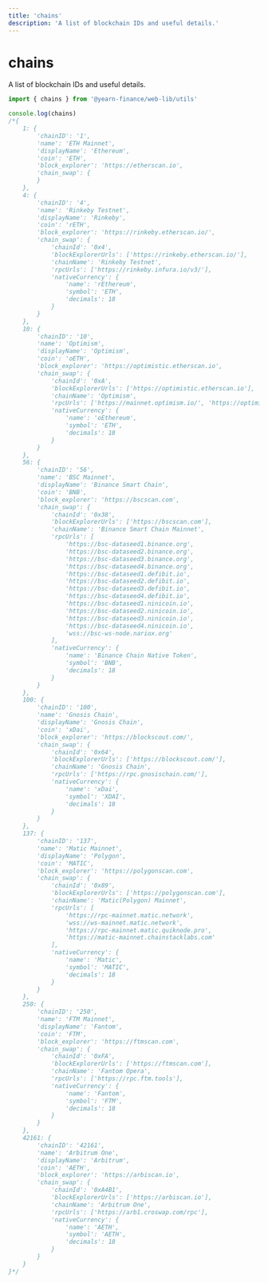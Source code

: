 ```yaml
---
title: 'chains'
description: 'A list of blockchain IDs and useful details.'
---
```


# chains

A list of blockchain IDs and useful details.

```js
import { chains } from '@yearn-finance/web-lib/utils'

console.log(chains)
/*{
	1: {
		'chainID': '1',
		'name': 'ETH Mainnet',
		'displayName': 'Ethereum',
		'coin': 'ETH',
		'block_explorer': 'https://etherscan.io',
		'chain_swap': {
		}
	},
	4: {
		'chainID': '4',
		'name': 'Rinkeby Testnet',
		'displayName': 'Rinkeby',
		'coin': 'rETH',
		'block_explorer': 'https://rinkeby.etherscan.io/',
		'chain_swap': {
			'chainId': '0x4',
			'blockExplorerUrls': ['https://rinkeby.etherscan.io/'],
			'chainName': 'Rinkeby Testnet',
			'rpcUrls': ['https://rinkeby.infura.io/v3/'],
			'nativeCurrency': {
				'name': 'rEthereum',
				'symbol': 'ETH',
				'decimals': 18
			}
		}
	},
	10: {
		'chainID': '10',
		'name': 'Optimism',
		'displayName': 'Optimism',
		'coin': 'oETH',
		'block_explorer': 'https://optimistic.etherscan.io',
		'chain_swap': {
			'chainId': '0xA',
			'blockExplorerUrls': ['https://optimistic.etherscan.io'],
			'chainName': 'Optimism',
			'rpcUrls': ['https://mainnet.optimism.io/', 'https://optimism-mainnet.public.blastapi.io', 'https://rpc.ankr.com/optimism'],
			'nativeCurrency': {
				'name': 'oEthereum',
				'symbol': 'ETH',
				'decimals': 18
			}
		}
	},
	56: {
		'chainID': '56',
		'name': 'BSC Mainnet',
		'displayName': 'Binance Smart Chain',
		'coin': 'BNB',
		'block_explorer': 'https://bscscan.com',
		'chain_swap': {
			'chainId': '0x38',
			'blockExplorerUrls': ['https://bscscan.com'],
			'chainName': 'Binance Smart Chain Mainnet',
			'rpcUrls': [
				'https://bsc-dataseed1.binance.org',
				'https://bsc-dataseed2.binance.org',
				'https://bsc-dataseed3.binance.org',
				'https://bsc-dataseed4.binance.org',
				'https://bsc-dataseed1.defibit.io',
				'https://bsc-dataseed2.defibit.io',
				'https://bsc-dataseed3.defibit.io',
				'https://bsc-dataseed4.defibit.io',
				'https://bsc-dataseed1.ninicoin.io',
				'https://bsc-dataseed2.ninicoin.io',
				'https://bsc-dataseed3.ninicoin.io',
				'https://bsc-dataseed4.ninicoin.io',
				'wss://bsc-ws-node.nariox.org'
			],
			'nativeCurrency': {
				'name': 'Binance Chain Native Token',
				'symbol': 'BNB',
				'decimals': 18
			}
		}
	},
	100: {
		'chainID': '100',
		'name': 'Gnosis Chain',
		'displayName': 'Gnosis Chain',
		'coin': 'xDai',
		'block_explorer': 'https://blockscout.com/',
		'chain_swap': {
			'chainId': '0x64',
			'blockExplorerUrls': ['https://blockscout.com/'],
			'chainName': 'Gnosis Chain',
			'rpcUrls': ['https://rpc.gnosischain.com/'],
			'nativeCurrency': {
				'name': 'xDai',
				'symbol': 'XDAI',
				'decimals': 18
			}
		}
	},
	137: {
		'chainID': '137',
		'name': 'Matic Mainnet',
		'displayName': 'Polygon',
		'coin': 'MATIC',
		'block_explorer': 'https://polygonscan.com',
		'chain_swap': {
			'chainId': '0x89',
			'blockExplorerUrls': ['https://polygonscan.com'],
			'chainName': 'Matic(Polygon) Mainnet',
			'rpcUrls': [
				'https://rpc-mainnet.matic.network',
				'wss://ws-mainnet.matic.network',
				'https://rpc-mainnet.matic.quiknode.pro',
				'https://matic-mainnet.chainstacklabs.com'
			],
			'nativeCurrency': {
				'name': 'Matic',
				'symbol': 'MATIC',
				'decimals': 18
			}
		}
	},
	250: {
		'chainID': '250',
		'name': 'FTM Mainnet',
		'displayName': 'Fantom',
		'coin': 'FTM',
		'block_explorer': 'https://ftmscan.com',
		'chain_swap': {
			'chainId': '0xFA',
			'blockExplorerUrls': ['https://ftmscan.com'],
			'chainName': 'Fantom Opera',
			'rpcUrls': ['https://rpc.ftm.tools'],
			'nativeCurrency': {
				'name': 'Fantom',
				'symbol': 'FTM',
				'decimals': 18
			}
		}
	},
	42161: {
		'chainID': '42161',
		'name': 'Arbitrum One',
		'displayName': 'Arbitrum',
		'coin': 'AETH',
		'block_explorer': 'https://arbiscan.io',
		'chain_swap': {
			'chainId': '0xA4B1',
			'blockExplorerUrls': ['https://arbiscan.io'],
			'chainName': 'Arbitrum One',
			'rpcUrls': ['https://arb1.croswap.com/rpc'],
			'nativeCurrency': {
				'name': 'AETH',
				'symbol': 'AETH',
				'decimals': 18
			}
		}
	}
}*/
```